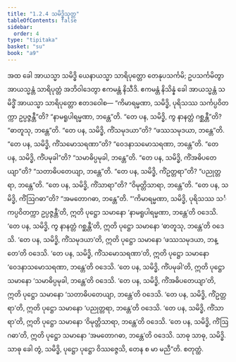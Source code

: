 ```yaml
---
title: "1.2.4 သမိဒ္ဓိသုတ္တ"
tableOfContents: false
sidebar:
  order: 4
type: "tipitaka"
basket: "su"
book: "a9"
---
```



<DynamicBreadcrumb />

<Division number="14" book="a9" e="ch" v="17" p="190">

<Paragraph number="136" book="a9">
အထ ခေါ အာယသ္မာ သမိဒ္ဓိ ယေနာယသ္မာ သာရိပုတ္တော တေနုပသင်္ကမိ; ဥပသင်္ကမိတွာ အာယသ္မန္တံ သာရိပုတ္တံ အဘိဝါဒေတွာ ဧကမန္တံ နိသီဒိ. ဧကမန္တံ နိသိန္နံ ခေါ အာယသ္မန္တံ သမိဒ္ဓိံ အာယသ္မာ သာရိပုတ္တော ဧတဒဝေါစ—
</Paragraph>

<Paragraph number="137" book="a9">
“ကိမာရမ္မဏာ, သမိဒ္ဓိ, ပုရိသဿ သင်္ကပ္ပဝိတက္ကာ ဥပ္ပဇ္ဇန္တီ”တိ? “နာမရူပါရမ္မဏာ, ဘန္တေ”တိ.
</Paragraph>

<Paragraph number="138" book="a9">
“တေ ပန, သမိဒ္ဓိ, ကွ နာနတ္တံ ဂစ္ဆန္တီ”တိ? “ဓာတူသု, ဘန္တေ”တိ.
</Paragraph>

<Paragraph number="139" book="a9">
“တေ ပန, သမိဒ္ဓိ, ကိံသမုဒယာ”တိ? “ဖဿသမုဒယာ, ဘန္တေ”တိ.
</Paragraph>

<Paragraph number="140" book="a9">
“တေ ပန, သမိဒ္ဓိ, ကိံသမောသရဏာ”တိ? “ဝေဒနာသမောသရဏာ, ဘန္တေ”တိ.
</Paragraph>

<Paragraph number="141" book="a9">
“တေ ပန, သမိဒ္ဓိ, ကိံပမုခါ”တိ? “သမာဓိပ္ပမုခါ, ဘန္တေ”တိ.
</Paragraph>

<Paragraph number="142" book="a9">
“တေ ပန, သမိဒ္ဓိ, ကိံအဓိပတေယျာ”တိ? “သတာဓိပတေယျာ, ဘန္တေ”တိ.
</Paragraph>

<Paragraph number="143" book="a9">
“တေ ပန, သမိဒ္ဓိ, ကိံဥတ္တရာ”တိ? “ပညုတ္တရာ, ဘန္တေ”တိ.
</Paragraph>

<Paragraph number="144" book="a9">
“တေ ပန, သမိဒ္ဓိ, ကိံသာရာ”တိ? “ဝိမုတ္တိသာရာ, ဘန္တေ”တိ.
</Paragraph>

<Paragraph number="145" book="a9">
“တေ ပန, သမိဒ္ဓိ, ကိံဩဂဓာ”တိ? “အမတောဂဓာ, ဘန္တေ”တိ.
</Paragraph>

<Paragraph number="146" book="a9">
“‘ကိမာရမ္မဏာ, သမိဒ္ဓိ, ပုရိသဿ သင်္ကပ္ပဝိတက္ကာ ဥပ္ပဇ္ဇန္တီ’တိ, ဣတိ ပုဋ္ဌော သမာနော ‘နာမရူပါရမ္မဏာ, ဘန္တေ’တိ ဝဒေသိ. ‘တေ ပန, သမိဒ္ဓိ, ကွ နာနတ္တံ ဂစ္ဆန္တီ’တိ, ဣတိ ပုဋ္ဌော သမာနော ‘ဓာတူသု, ဘန္တေ’တိ ဝဒေသိ. ‘တေ ပန, သမိဒ္ဓိ, ကိံသမုဒယာ’တိ, ဣတိ ပုဋ္ဌော သမာနော ‘ဖဿသမုဒယာ, ဘန္တေ’တိ ဝဒေသိ. ‘တေ ပန, သမိဒ္ဓိ, ကိံသမောသရဏာ’တိ, ဣတိ ပုဋ္ဌော သမာနော ‘ဝေဒနာသမောသရဏာ, ဘန္တေ’တိ ဝဒေသိ. ‘တေ ပန, သမိဒ္ဓိ, ကိံပမုခါ’တိ, ဣတိ ပုဋ္ဌော သမာနော ‘သမာဓိပ္ပမုခါ, ဘန္တေ’တိ ဝဒေသိ. ‘တေ ပန, သမိဒ္ဓိ, ကိံအဓိပတေယျာ’တိ, ဣတိ ပုဋ္ဌော သမာနော ‘သတာဓိပတေယျာ, ဘန္တေ’တိ ဝဒေသိ. ‘တေ ပန, သမိဒ္ဓိ, ကိံဥတ္တရာ’တိ, ဣတိ ပုဋ္ဌော သမာနော ‘ပညုတ္တရာ, ဘန္တေ’တိ ဝဒေသိ. ‘တေ ပန, သမိဒ္ဓိ, ကိံသာရာ’တိ, ဣတိ ပုဋ္ဌော သမာနော ‘ဝိမုတ္တိသာရာ, ဘန္တေ’တိ ဝဒေသိ. ‘တေ ပန, သမိဒ္ဓိ, ကိံဩဂဓာ’တိ, ဣတိ ပုဋ္ဌော သမာနော ‘အမတောဂဓာ, ဘန္တေ’တိ ဝဒေသိ. သာဓု သာဓု, သမိဒ္ဓိ. သာဓု ခေါ တွံ, သမိဒ္ဓိ, ပုဋ္ဌော ပုဋ္ဌော ဝိဿဇ္ဇေသိ, တေန စ မာ မညီ”တိ.

</Paragraph>
</Division>

<Paragraph number="147" type="center" book="a9">
စတုတ္ထံ.
</Paragraph>